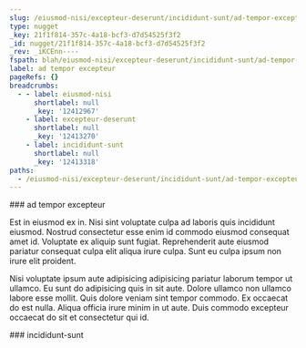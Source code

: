 ```yaml
---
slug: /eiusmod-nisi/excepteur-deserunt/incididunt-sunt/ad-tempor-excepteur
type: nugget
_key: 21f1f814-357c-4a18-bcf3-d7d54525f3f2
_id: nugget/21f1f814-357c-4a18-bcf3-d7d54525f3f2
_rev: _iKCEnn----
fspath: blah/eiusmod-nisi/excepteur-deserunt/incididunt-sunt/ad-tempor-excepteur.md
label: ad tempor excepteur
pageRefs: {}
breadcrumbs:
  - - label: eiusmod-nisi
      shortlabel: null
      _key: '12412967'
    - label: excepteur-deserunt
      shortlabel: null
      _key: '12413270'
    - label: incididunt-sunt
      shortlabel: null
      _key: '12413318'
paths:
  - /eiusmod-nisi/excepteur-deserunt/incididunt-sunt/ad-tempor-excepteur
---
```


<NuggetArea>
<Nugget slug="/eiusmod-nisi/excepteur-deserunt/incididunt-sunt/ad-tempor-excepteur" type="nugget" _key="21f1f814-357c-4a18-bcf3-d7d54525f3f2" _id="nugget/21f1f814-357c-4a18-bcf3-d7d54525f3f2" _rev="_iKCEnn----" fspath="blah/eiusmod-nisi/excepteur-deserunt/incididunt-sunt/ad-tempor-excepteur.md" label="ad tempor excepteur" paths="/eiusmod-nisi/excepteur-deserunt/incididunt-sunt/ad-tempor-excepteur">
<NuggetBody>
### ad tempor excepteur

Est in eiusmod ex in. Nisi sint voluptate culpa ad laboris quis incididunt eiusmod. Nostrud consectetur esse enim id commodo eiusmod consequat amet id. Voluptate ex aliquip sunt fugiat. Reprehenderit aute eiusmod pariatur consequat culpa elit aliqua irure culpa. Sunt eu culpa ipsum non irure elit proident.

Nisi voluptate ipsum aute adipisicing adipisicing pariatur laborum tempor ut ullamco. Eu sunt do adipisicing quis in sit aute. Dolore ullamco non ullamco labore esse mollit. Quis dolore veniam sint tempor commodo. Ex occaecat do est nulla. Aliqua officia irure minim in ut aute. Duis commodo excepteur occaecat do sit et consectetur qui id.

</NuggetBody>
<Breadcrumbs>
<Crumbs>
<Crumb _key="12412967" label="eiusmod-nisi" /><Crumb _key="12413270" label="excepteur-deserunt" /><Crumb _key="12413318" label="incididunt-sunt" />
</Crumbs>
</Breadcrumbs>
</Nugget>

<NuggetsInbound>
</NuggetsInbound>
<NuggetsOutbound>
</NuggetsOutbound>
</NuggetArea>
<PassagesInbound>
<Passage direction="inbound" type="passage" _key="12413318" _id="passage/12413318" _rev="_iKCEnm6--A" label="incididunt-sunt" passage="incididunt-sunt" fspath="blah/eiusmod-nisi/excepteur-deserunt/incididunt-sunt" paths="/eiusmod-nisi/excepteur-deserunt/incididunt-sunt" slug="/eiusmod-nisi/excepteur-deserunt/incididunt-sunt">
<NuggetBody>
### incididunt-sunt

</NuggetBody>
<Breadcrumbs>
<Crumbs>
<Crumb _key="12412967" label="eiusmod-nisi" /><Crumb _key="12413270" label="excepteur-deserunt" />
</Crumbs>
</Breadcrumbs>
</Passage>

</PassagesInbound>
<PassagesOutbound>
</PassagesOutbound>